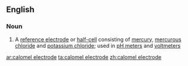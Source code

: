 ==English==

===Noun===
{{en-noun}}

# {{lb|en|physics|chemistry}} A [[reference electrode]] or [[half-cell]] consisting of [[mercury]], [[mercurous chloride]] and [[potassium chloride]]; used in [[pH meter]]s and [[voltmeter]]s

[[ar:calomel electrode]]
[[ta:calomel electrode]]
[[zh:calomel electrode]]